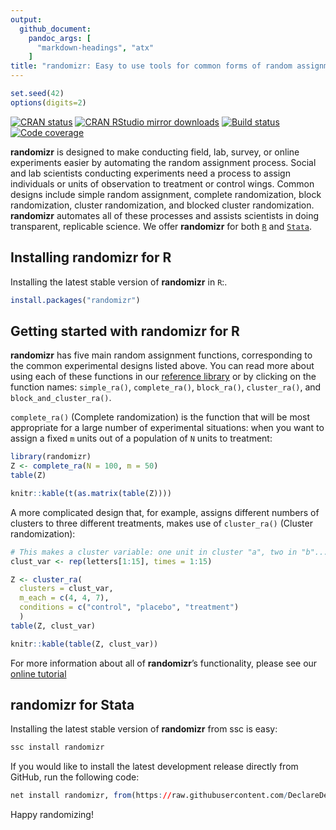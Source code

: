 ```yaml
---
output:
  github_document:
    pandoc_args: [
      "markdown-headings", "atx"
    ]
title: "randomizr: Easy to use tools for common forms of random assignment and sampling"
---
```


<!-- README.md is generated from README.Rmd. Please edit that file -->

```r
set.seed(42)
options(digits=2)
```

[![CRAN status](https://www.r-pkg.org/badges/version/randomizr)](https://cran.r-project.org/package=randomizr)
[![CRAN RStudio mirror downloads](https://cranlogs.r-pkg.org/badges/grand-total/randomizr?color=green)](https://r-pkg.org/pkg/randomizr)
[![Build status](https://github.com/DeclareDesign/randomizr/workflows/R-CMD-check/badge.svg)](https://github.com/DeclareDesign/randomizr/actions)
[![Code coverage](https://codecov.io/gh/DeclareDesign/randomizr/branch/master/graph/badge.svg?token=wwi1lF13Se)](https://codecov.io/gh/DeclareDesign/randomizr)

**randomizr** is designed to make conducting field, lab, survey, or online experiments easier by automating the random assignment process. Social and lab scientists conducting experiments need a process to assign individuals or units of observation to treatment or control wings. Common designs include simple random assignment, complete randomization, block randomization, cluster randomization, and blocked cluster randomization. **randomizr** automates all of these processes and assists scientists in doing transparent, replicable science. We offer **randomizr** for both [`R`](https://declaredesign.org/r/randomizr) and [`Stata`](https://declaredesign.org/stata/randomizr).

## Installing randomizr for R

Installing the latest stable version of **randomizr** in `R`:.

```r
install.packages("randomizr")
```

## Getting started with randomizr for R

**randomizr** has five main random assignment functions, corresponding to the common experimental designs listed above. You can read more about using each of these functions in our [reference library](https://declaredesign.org/r/randomizr/reference/) or by clicking on the function names: `simple_ra()`, `complete_ra()`, `block_ra()`, `cluster_ra()`, and `block_and_cluster_ra()`.

`complete_ra()` (Complete randomization) is the function that will be most appropriate for a large number of experimental situations: when you want to assign a fixed `m` units out of a population of `N` units to treatment:

```r
library(randomizr)
Z <- complete_ra(N = 100, m = 50)
table(Z)
```
```r
knitr::kable(t(as.matrix(table(Z))))
```

A more complicated design that, for example, assigns different numbers of clusters to three different treatments, makes use of `cluster_ra()` (Cluster randomization):

```r
# This makes a cluster variable: one unit in cluster "a", two in "b"...
clust_var <- rep(letters[1:15], times = 1:15)

Z <- cluster_ra(
  clusters = clust_var,
  m_each = c(4, 4, 7),
  conditions = c("control", "placebo", "treatment")
  )
table(Z, clust_var)
```
```r
knitr::kable(table(Z, clust_var))
```

For more information about all of **randomizr**'s functionality, please see our [online tutorial](https://declaredesign.org/r/randomizr/articles/randomizr_vignette.html)

## randomizr for Stata

Installing the latest stable version of **randomizr** from ssc is easy:

```r
ssc install randomizr
```

If you would like to install the latest development release directly from GitHub, run the following code:

```r
net install randomizr, from(https://raw.githubusercontent.com/DeclareDesign/strandomizr/master/) replace
```

Happy randomizing!
